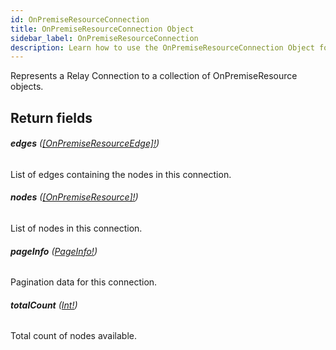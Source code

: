 ```yaml
---
id: OnPremiseResourceConnection
title: OnPremiseResourceConnection Object
sidebar_label: OnPremiseResourceConnection
description: Learn how to use the OnPremiseResourceConnection Object for Builder's API.
---
```


Represents a Relay Connection to a collection of OnPremiseResource objects.

## Return fields

###### <b>edges</b> ([[OnPremiseResourceEdge]!](/docs/composer/builder/api/schema/object/OnPremiseResourceEdge.mdx))

List of edges containing the nodes in this connection.

###### <b>nodes</b> ([[OnPremiseResource]!](/docs/composer/builder/api/schema/object/OnPremiseResource.mdx))

List of nodes in this connection.

###### <b>pageInfo</b> ([PageInfo!](/docs/composer/builder/api/schema/object/PageInfo.mdx))

Pagination data for this connection.

###### <b>totalCount</b> ([Int!](/docs/composer/builder/api/schema/scalar/Int.mdx))

Total count of nodes available.

